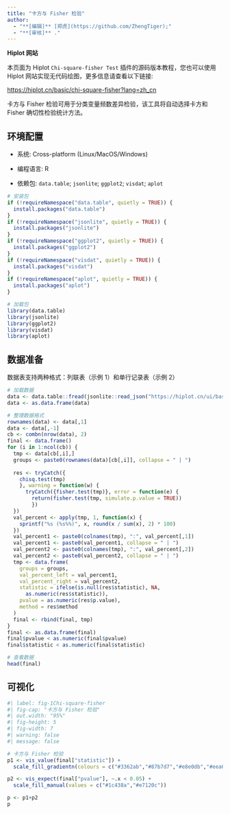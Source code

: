 ```yaml
---
title: "卡方与 Fisher 检验"
author:
  - "**[编辑]** [郑虎](https://github.com/ZhengTiger);"
  - "**[审核]** ."
---
```


::: callout-note
**Hiplot 网站**

本页面为 Hiplot `Chi-square-fisher Test` 插件的源码版本教程，您也可以使用 Hiplot 网站实现无代码绘图，更多信息请查看以下链接:

<https://hiplot.cn/basic/chi-square-fisher?lang=zh_cn>
:::

卡方与 Fisher 检验可用于分类变量频数差异检验，该工具将自动选择卡方和 Fisher 确切性检验统计方法。

## 环境配置

-   系统: Cross-platform (Linux/MacOS/Windows)

-   编程语言: R

-   依赖包: `data.table`; `jsonlite`; `ggplot2`; `visdat`; `aplot`

```r
# 安装包
if (!requireNamespace("data.table", quietly = TRUE)) {
  install.packages("data.table")
}
if (!requireNamespace("jsonlite", quietly = TRUE)) {
  install.packages("jsonlite")
}
if (!requireNamespace("ggplot2", quietly = TRUE)) {
  install.packages("ggplot2")
}
if (!requireNamespace("visdat", quietly = TRUE)) {
  install.packages("visdat")
}
if (!requireNamespace("aplot", quietly = TRUE)) {
  install.packages("aplot")
}

# 加载包
library(data.table)
library(jsonlite)
library(ggplot2)
library(visdat)
library(aplot)
```

## 数据准备

数据表支持两种格式：列联表（示例 1）和单行记录表（示例 2）

```r
# 加载数据
data <- data.table::fread(jsonlite::read_json("https://hiplot.cn/ui/basic/chi-square-fisher/data.json")$exampleData[[1]]$textarea[[1]])
data <- as.data.frame(data)

# 整理数据格式
rownames(data) <- data[,1]
data <- data[,-1]
cb <- combn(nrow(data), 2)
final <- data.frame()
for (i in 1:ncol(cb)) {
  tmp <- data[cb[,i],]
  groups <- paste0(rownames(data)[cb[,i]], collapse = " | ")
  
  res <- tryCatch({
    chisq.test(tmp)
    }, warning = function(w) {
      tryCatch({fisher.test(tmp)}, error = function(e) {
        return(fisher.test(tmp, simulate.p.value = TRUE))
        })
  })
  val_percent <- apply(tmp, 1, function(x) {
    sprintf("%s (%s%%)", x, round(x / sum(x), 2) * 100)
  })
  val_percent1 <- paste0(colnames(tmp), ":", val_percent[,1])
  val_percent1 <- paste0(val_percent1, collapse = " | ")
  val_percent2 <- paste0(colnames(tmp), ":", val_percent[,2])
  val_percent2 <- paste0(val_percent2, collapse = " | ")
  tmp <- data.frame(
    groups = groups,
    val_percent_left = val_percent1,
    val_percent_right = val_percent2,
    statistic = ifelse(is.null(res$statistic), NA,
      as.numeric(res$statistic)),
    pvalue = as.numeric(res$p.value),
    method = res$method
  )
  final <- rbind(final, tmp)
}
final <- as.data.frame(final)
final$pvalue < as.numeric(final$pvalue)
final$statistic < as.numeric(final$statistic)

# 查看数据
head(final)
```

## 可视化

```r
#| label: fig-1Chi-square-fisher
#| fig-cap: "卡方与 Fisher 检验"
#| out.width: "95%"
#| fig-height: 5
#| fig-width: 7
#| warning: false
#| message: false

# 卡方与 Fisher 检验
p1 <- vis_value(final["statistic"]) + 
  scale_fill_gradientn(colours = c("#3362ab","#87b7d7","#e8e0db","#eea07d","#ad1c2e"))

p2 <- vis_expect(final["pvalue"], ~.x < 0.05) +
  scale_fill_manual(values = c("#1c438a","#e7120c"))

p <- p1+p2
p
```

